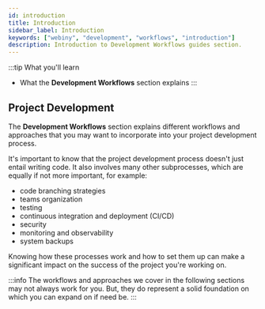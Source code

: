 ```yaml
---
id: introduction
title: Introduction
sidebar_label: Introduction
keywords: ["webiny", "development", "workflows", "introduction"]
description: Introduction to Development Workflows guides section.
---
```


:::tip What you'll learn
- What the **Development Workflows** section explains
:::

## Project Development

The **Development Workflows** section explains different workflows and approaches that you may want to incorporate into your project development process.

It's important to know that the project development process doesn't just entail writing code. It also involves many other subprocesses, which are equally if not more important, for example:

- code branching strategies
- teams organization
- testing
- continuous integration and deployment (CI/CD)
- security
- monitoring and observability
- system backups

Knowing how these processes work and how to set them up can make a significant impact on the success of the project you're working on.

:::info
The workflows and approaches we cover in the following sections may not always work for you. But, they do represent a solid foundation on which you can expand on if need be.
:::
